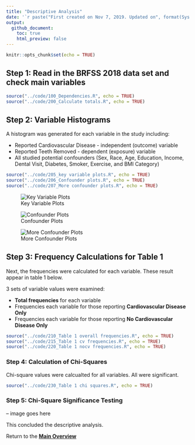 ---
title: "Descriptive Analysis"
date: '`r paste("First created on Nov 7, 2019. Updated on", format(Sys.Date(),"%b %d, %Y"))`'
output: 
  github_document:
    toc: true
    html_preview: false
---

```{r setup, include=FALSE}
knitr::opts_chunk$set(echo = TRUE)
```

## Step 1: Read in the BRFSS 2018 data set and check main variables

```{r echo=TRUE}
source("../code/100_Dependencies.R", echo = TRUE)
source("../code/200_Calculate totals.R", echo = TRUE)

```

## Step 2: Variable Histograms

A histogram was generated for each variable in the study including:

- Reported Cardiovascular Disease - independent (outcome) variable
- Reported Teeth Removed - dependent (exposure) variable
- All studied potential confounders (Sex, Race, Age, Education, Income, Dental Visit, Diabetes, Smoker, Exercise, and BMI Category)

```{r echo=TRUE}
source("../code/205_key variable plots.R", echo = TRUE)
source("../code/206_Confounder plots.R", echo = TRUE)
source("../code/207_More confounder plots.R", echo = TRUE)

```

![Key Variable Plots](../output/figures/key_variables.png "Key Variable Plots")

![Confounder Plots](../output/figures/confounders.png "Confounder Plots")

![More Confounder Plots](../output/figures/more_confounders.png "More Confounder Plots")

## Step 3: Frequency Calculations for Table 1

Next, the frequencies were calculated for each variable. These result appear in table 1 below.

3 sets of variable values were examined:

- **Total frequencies** for each variable
- Frequencies each variable for those reporting **Cardiovascular Disease Only**
- Frequencies each variable for those reporting **No Cardiovascular Disease Only**


```{r echo=TRUE}
source("../code/210_Table 1 overall frequencies.R", echo = TRUE)
source("../code/215_Table 1 cv frequencies.R", echo = TRUE)
source("../code/220_Table 1 nocv frequencies.R", echo = TRUE)

```

### Step 4: Calculation of Chi-Squares

Chi-square values were calcualted for all variables. All were significant.

```{r echo=TRUE}
source("../code/230_Table 1 chi squares.R", echo = TRUE)

```

### Step 5: Chi-Square Significance Testing

-- image goes here 

This concluded the descriptive analysis.

Return to the **[Main Overview](index.html)**

